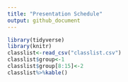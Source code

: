 ```yaml
---
title: "Presentation Schedule"
output: github_document
---
```

```r
library(tidyverse)
library(knitr)
classlist<-read_csv("classlist.csv")
classlist$group<-1
classlist$group[8:15]<-2
classlist%>%kable()
```



